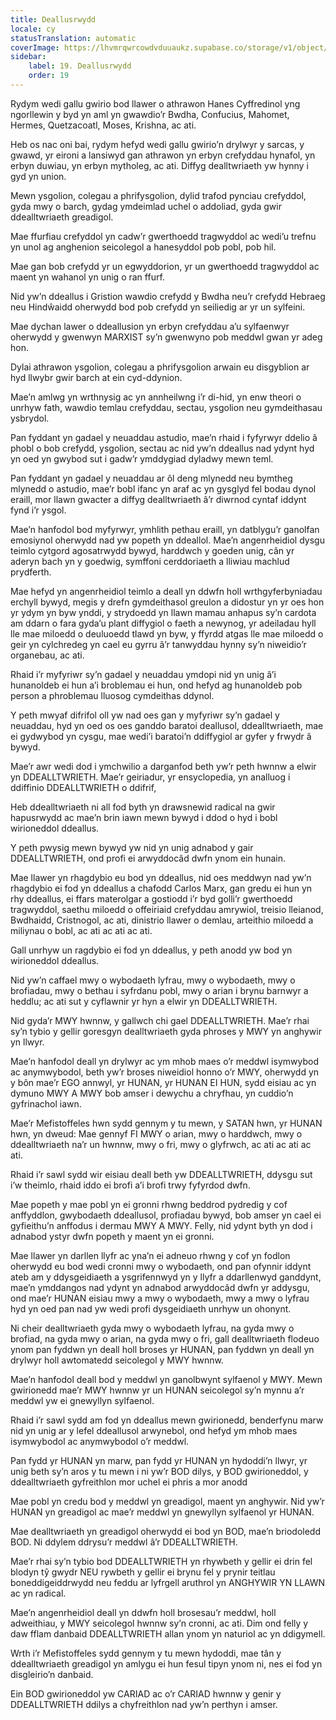 ```yaml
---
title: Deallusrwydd
locale: cy
statusTranslation: automatic
coverImage: https://lhvmrqwrcowdvduuaukz.supabase.co/storage/v1/object/public/strapi-uploads/small_cover-educacion-fundamental.webp-2d51a7828a2b1309555be27f7e2a61a0.webp
sidebar:
    label: 19. Deallusrwydd
    order: 19
---
```

Rydym wedi gallu gwirio bod llawer o athrawon Hanes Cyffredinol yng ngorllewin y byd yn aml yn gwawdio’r Bwdha, Confucius, Mahomet, Hermes, Quetzacoatl, Moses, Krishna, ac ati.

Heb os nac oni bai, rydym hefyd wedi gallu gwirio’n drylwyr y sarcas, y gwawd, yr eironi a lansiwyd gan athrawon yn erbyn crefyddau hynafol, yn erbyn duwiau, yn erbyn mytholeg, ac ati. Diffyg dealltwriaeth yw hynny i gyd yn union.

Mewn ysgolion, colegau a phrifysgolion, dylid trafod pynciau crefyddol, gyda mwy o barch, gydag ymdeimlad uchel o addoliad, gyda gwir ddealltwriaeth greadigol.

Mae ffurfiau crefyddol yn cadw’r gwerthoedd tragwyddol ac wedi’u trefnu yn unol ag anghenion seicolegol a hanesyddol pob pobl, pob hil.

Mae gan bob crefydd yr un egwyddorion, yr un gwerthoedd tragwyddol ac maent yn wahanol yn unig o ran ffurf.

Nid yw’n ddeallus i Gristion wawdio crefydd y Bwdha neu’r crefydd Hebraeg neu Hindŵaidd oherwydd bod pob crefydd yn seiliedig ar yr un sylfeini.

Mae dychan lawer o ddeallusion yn erbyn crefyddau a’u sylfaenwyr oherwydd y gwenwyn MARXIST sy’n gwenwyno pob meddwl gwan yr adeg hon.

Dylai athrawon ysgolion, colegau a phrifysgolion arwain eu disgyblion ar hyd llwybr gwir barch at ein cyd-ddynion.

Mae’n amlwg yn wrthnysig ac yn annheilwng i’r di-hid, yn enw theori o unrhyw fath, wawdio temlau crefyddau, sectau, ysgolion neu gymdeithasau ysbrydol.

Pan fyddant yn gadael y neuaddau astudio, mae’n rhaid i fyfyrwyr ddelio â phobl o bob crefydd, ysgolion, sectau ac nid yw’n ddeallus nad ydynt hyd yn oed yn gwybod sut i gadw’r ymddygiad dyladwy mewn teml.

Pan fyddant yn gadael y neuaddau ar ôl deng mlynedd neu bymtheg mlynedd o astudio, mae’r bobl ifanc yn araf ac yn gysglyd fel bodau dynol eraill, mor llawn gwacter a diffyg dealltwriaeth â’r diwrnod cyntaf iddynt fynd i’r ysgol.

Mae’n hanfodol bod myfyrwyr, ymhlith pethau eraill, yn datblygu’r ganolfan emosiynol oherwydd nad yw popeth yn ddeallol. Mae’n angenrheidiol dysgu teimlo cytgord agosatrwydd bywyd, harddwch y goeden unig, cân yr aderyn bach yn y goedwig, symffoni cerddoriaeth a lliwiau machlud prydferth.

Mae hefyd yn angenrheidiol teimlo a deall yn ddwfn holl wrthgyferbyniadau erchyll bywyd, megis y drefn gymdeithasol greulon a didostur yn yr oes hon yr ydym yn byw ynddi, y strydoedd yn llawn mamau anhapus sy’n cardota am ddarn o fara gyda’u plant diffygiol o faeth a newynog, yr adeiladau hyll lle mae miloedd o deuluoedd tlawd yn byw, y ffyrdd atgas lle mae miloedd o geir yn cylchredeg yn cael eu gyrru â’r tanwyddau hynny sy’n niweidio’r organebau, ac ati.

Rhaid i’r myfyriwr sy’n gadael y neuaddau ymdopi nid yn unig â’i hunanoldeb ei hun a’i broblemau ei hun, ond hefyd ag hunanoldeb pob person a phroblemau lluosog cymdeithas ddynol.

Y peth mwyaf difrifol oll yw nad oes gan y myfyriwr sy’n gadael y neuaddau, hyd yn oed os oes ganddo baratoi deallusol, ddealltwriaeth, mae ei gydwybod yn cysgu, mae wedi’i baratoi’n ddiffygiol ar gyfer y frwydr â bywyd.

Mae’r awr wedi dod i ymchwilio a darganfod beth yw’r peth hwnnw a elwir yn DDEALLTWRIETH. Mae’r geiriadur, yr ensyclopedia, yn analluog i ddiffinio DDEALLTWRIETH o ddifrif,

Heb ddealltwriaeth ni all fod byth yn drawsnewid radical na gwir hapusrwydd ac mae’n brin iawn mewn bywyd i ddod o hyd i bobl wirioneddol ddeallus.

Y peth pwysig mewn bywyd yw nid yn unig adnabod y gair DDEALLTWRIETH, ond profi ei arwyddocâd dwfn ynom ein hunain.

Mae llawer yn rhagdybio eu bod yn ddeallus, nid oes meddwyn nad yw’n rhagdybio ei fod yn ddeallus a chafodd Carlos Marx, gan gredu ei hun yn rhy ddeallus, ei ffars materolgar a gostiodd i’r byd golli’r gwerthoedd tragwyddol, saethu miloedd o offeiriaid crefyddau amrywiol, treisio lleianod, Bwdhaidd, Cristnogol, ac ati, dinistrio llawer o demlau, arteithio miloedd a miliynau o bobl, ac ati ac ati ac ati.

Gall unrhyw un ragdybio ei fod yn ddeallus, y peth anodd yw bod yn wirioneddol ddeallus.

Nid yw’n caffael mwy o wybodaeth lyfrau, mwy o wybodaeth, mwy o brofiadau, mwy o bethau i syfrdanu pobl, mwy o arian i brynu barnwyr a heddlu; ac ati sut y cyflawnir yr hyn a elwir yn DDEALLTWRIETH.

Nid gyda’r MWY hwnnw, y gallwch chi gael DDEALLTWRIETH. Mae’r rhai sy’n tybio y gellir goresgyn dealltwriaeth gyda phroses y MWY yn anghywir yn llwyr.

Mae’n hanfodol deall yn drylwyr ac ym mhob maes o’r meddwl isymwybod ac anymwybodol, beth yw’r broses niweidiol honno o’r MWY, oherwydd yn y bôn mae’r EGO annwyl, yr HUNAN, yr HUNAN EI HUN, sydd eisiau ac yn dymuno MWY A MWY bob amser i dewychu a chryfhau, yn cuddio’n gyfrinachol iawn.

Mae’r Mefistoffeles hwn sydd gennym y tu mewn, y SATAN hwn, yr HUNAN hwn, yn dweud: Mae gennyf FI MWY o arian, mwy o harddwch, mwy o ddealltwriaeth na’r un hwnnw, mwy o fri, mwy o glyfrwch, ac ati ac ati ac ati.

Rhaid i’r sawl sydd wir eisiau deall beth yw DDEALLTWRIETH, ddysgu sut i’w theimlo, rhaid iddo ei brofi a’i brofi trwy fyfyrdod dwfn.

Mae popeth y mae pobl yn ei gronni rhwng beddrod pydredig y cof anffyddlon, gwybodaeth ddeallusol, profiadau bywyd, bob amser yn cael ei gyfieithu’n anffodus i dermau MWY A MWY. Felly, nid ydynt byth yn dod i adnabod ystyr dwfn popeth y maent yn ei gronni.

Mae llawer yn darllen llyfr ac yna’n ei adneuo rhwng y cof yn fodlon oherwydd eu bod wedi cronni mwy o wybodaeth, ond pan ofynnir iddynt ateb am y ddysgeidiaeth a ysgrifennwyd yn y llyfr a ddarllenwyd ganddynt, mae’n ymddangos nad ydynt yn adnabod arwyddocâd dwfn yr addysgu, ond mae’r HUNAN eisiau mwy a mwy o wybodaeth, mwy a mwy o lyfrau hyd yn oed pan nad yw wedi profi dysgeidiaeth unrhyw un ohonynt.

Ni cheir dealltwriaeth gyda mwy o wybodaeth lyfrau, na gyda mwy o brofiad, na gyda mwy o arian, na gyda mwy o fri, gall dealltwriaeth flodeuo ynom pan fyddwn yn deall holl broses yr HUNAN, pan fyddwn yn deall yn drylwyr holl awtomatedd seicolegol y MWY hwnnw.

Mae’n hanfodol deall bod y meddwl yn ganolbwynt sylfaenol y MWY. Mewn gwirionedd mae’r MWY hwnnw yr un HUNAN seicolegol sy’n mynnu a’r meddwl yw ei gnewyllyn sylfaenol.

Rhaid i’r sawl sydd am fod yn ddeallus mewn gwirionedd, benderfynu marw nid yn unig ar y lefel ddeallusol arwynebol, ond hefyd ym mhob maes isymwybodol ac anymwybodol o’r meddwl.

Pan fydd yr HUNAN yn marw, pan fydd yr HUNAN yn hydoddi’n llwyr, yr unig beth sy’n aros y tu mewn i ni yw’r BOD dilys, y BOD gwirioneddol, y ddealltwriaeth gyfreithlon mor uchel ei phris a mor anodd

Mae pobl yn credu bod y meddwl yn greadigol, maent yn anghywir. Nid yw’r HUNAN yn greadigol ac mae’r meddwl yn gnewyllyn sylfaenol yr HUNAN.

Mae dealltwriaeth yn greadigol oherwydd ei bod yn BOD, mae’n briodoledd BOD. Ni ddylem ddrysu’r meddwl â’r DDEALLTWRIETH.

Mae’r rhai sy’n tybio bod DDEALLTWRIETH yn rhywbeth y gellir ei drin fel blodyn tŷ gwydr NEU rywbeth y gellir ei brynu fel y prynir teitlau boneddigeiddrwydd neu feddu ar lyfrgell aruthrol yn ANGHYWIR YN LLAWN ac yn radical.

Mae’n angenrheidiol deall yn ddwfn holl brosesau’r meddwl, holl adweithiau, y MWY seicolegol hwnnw sy’n cronni, ac ati. Dim ond felly y daw fflam danbaid DDEALLTWRIETH allan ynom yn naturiol ac yn ddigymell.

Wrth i’r Mefistoffeles sydd gennym y tu mewn hydoddi, mae tân y ddealltwriaeth greadigol yn amlygu ei hun fesul tipyn ynom ni, nes ei fod yn disgleirio’n danbaid.

Ein BOD gwirioneddol yw CARIAD ac o’r CARIAD hwnnw y genir y DDEALLTWRIETH ddilys a chyfreithlon nad yw’n perthyn i amser.

